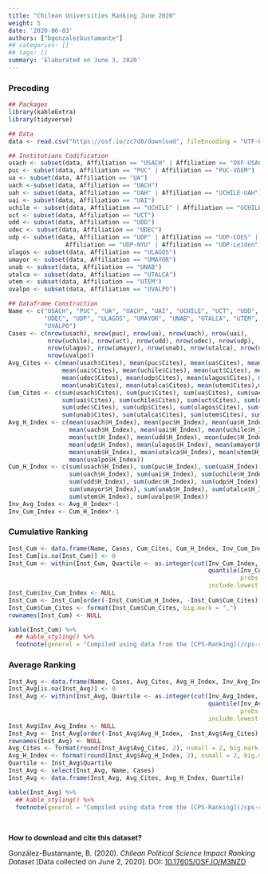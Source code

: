 ```yaml
---
title: "Chilean Universities Ranking June 2020"
weight: 5
date: '2020-06-03'
authors: ["bgonzalezbustamante"]
## categories: []
## tags: []
summary: 'Elaborated on June 3, 2020'
---
```


### Precoding

```r
## Packages
library(kableExtra)
library(tidyverse)

## Data
data <- read.csv("https://osf.io/zc7d8/download", fileEncoding = "UTF-8")

## Institutions Codification
usach <- subset(data, Affiliation == "USACH" | Affiliation == "OXF-USACH") 
puc <- subset(data, Affiliation == "PUC" | Affiliation == "PUC-VDEM") 
ua <- subset(data, Affiliation == "UA") 
uach <-subset(data, Affiliation == "UACH")
uah <- subset(data, Affiliation == "UAH" | Affiliation == "UCHILE-UAH") 
uai <- subset(data, Affiliation == "UAI") 
uchile <- subset(data, Affiliation == "UCHILE" | Affiliation == "UCHILE-UAH") 
uct <- subset(data, Affiliation == "UCT")
udd <- subset(data, Affiliation == "UDD")
udec <- subset(data, Affiliation == "UDEC")
udp <- subset(data, Affiliation == "UDP" | Affiliation == "UDP-COES" |
                Affiliation == "UDP-NYU" | Affiliation == "UDP-Leiden") 
ulagos <- subset(data, Affiliation == "ULAGOS") 
umayor <- subset(data, Affiliation == "UMAYOR") 
unab <- subset(data, Affiliation == "UNAB") 
utalca <- subset(data, Affiliation == "UTALCA") 
utem <- subset(data, Affiliation == "UTEM") 
uvalpo <- subset(data, Affiliation == "UVALPO") 

## Dataframe Construction
Name <- c("USACH", "PUC", "UA", "UACH", "UAI", "UCHILE", "UCT", "UDD", 
          "UDEC", "UDP", "ULAGOS", "UMAYOR", "UNAB", "UTALCA", "UTEM", 
          "UVALPO")
Cases <- c(nrow(usach), nrow(puc), nrow(ua), nrow(uach), nrow(uai), 
           nrow(uchile), nrow(uct), nrow(udd), nrow(udec), nrow(udp), 
           nrow(ulagos), nrow(umayor), nrow(unab), nrow(utalca), nrow(utem), 
           nrow(uvalpo))
Avg_Cites <- c(mean(usach$Cites), mean(puc$Cites), mean(ua$Cites), mean(uach$Cites),
               mean(uai$Cites), mean(uchile$Cites), mean(uct$Cites), mean(udd$Cites),
               mean(udec$Cites), mean(udp$Cites), mean(ulagos$Cites), mean(umayor$Cites),
               mean(unab$Cites), mean(utalca$Cites), mean(utem$Cites),mean(uvalpo$Cites))
Cum_Cites <- c(sum(usach$Cites), sum(puc$Cites), sum(ua$Cites), sum(uach$Cites),
               sum(uai$Cites), sum(uchile$Cites), sum(uct$Cites), sum(udd$Cites),
               sum(udec$Cites), sum(udp$Cites), sum(ulagos$Cites), sum(umayor$Cites),
               sum(unab$Cites), sum(utalca$Cites), sum(utem$Cites), sum(uvalpo$Cites))
Avg_H_Index <- c(mean(usach$H_Index), mean(puc$H_Index), mean(ua$H_Index), 
                 mean(uach$H_Index), mean(uai$H_Index), mean(uchile$H_Index), 
                 mean(uct$H_Index), mean(udd$H_Index), mean(udec$H_Index), 
                 mean(udp$H_Index), mean(ulagos$H_Index), mean(umayor$H_Index), 
                 mean(unab$H_Index), mean(utalca$H_Index), mean(utem$H_Index), 
                 mean(uvalpo$H_Index))
Cum_H_Index <- c(sum(usach$H_Index), sum(puc$H_Index), sum(ua$H_Index), 
                 sum(uach$H_Index), sum(uai$H_Index), sum(uchile$H_Index), sum(uct$H_Index), 
                 sum(udd$H_Index), sum(udec$H_Index), sum(udp$H_Index), sum(ulagos$H_Index), 
                 sum(umayor$H_Index), sum(unab$H_Index), sum(utalca$H_Index), 
                 sum(utem$H_Index), sum(uvalpo$H_Index))
Inv_Avg_Index <- Avg_H_Index*-1
Inv_Cum_Index <- Cum_H_Index*-1
```

### Cumulative Ranking 

```r
Inst_Cum <- data.frame(Name, Cases, Cum_Cites, Cum_H_Index, Inv_Cum_Index)
Inst_Cum[is.na(Inst_Cum)] <- 0
Inst_Cum <- within(Inst_Cum, Quartile <- as.integer(cut(Inv_Cum_Index, 
                                                        quantile(Inv_Cum_Index, 
                                                                 probs = 0:4/4), 
                                                        include.lowest = TRUE)))
Inst_Cum$Inv_Cum_Index <- NULL
Inst_Cum <- Inst_Cum[order(-Inst_Cum$Cum_H_Index, -Inst_Cum$Cum_Cites), ]
Inst_Cum$Cum_Cites <- format(Inst_Cum$Cum_Cites, big.mark = ",")
rownames(Inst_Cum) <- NULL
```

```r
kable(Inst_Cum) %>%
  ## kable_styling() %>%
  footnote(general = "Compiled using data from the [CPS-Ranking](/cps-ranking/series/2020-06-03-impact-ranking/). Data collected on June 2, 2020.")
```

### Average Ranking

```r
Inst_Avg <- data.frame(Name, Cases, Avg_Cites, Avg_H_Index, Inv_Avg_Index)
Inst_Avg[is.na(Inst_Avg)] <- 0
Inst_Avg <- within(Inst_Avg, Quartile <- as.integer(cut(Inv_Avg_Index, 
                                                        quantile(Inv_Avg_Index, 
                                                                 probs = 0:4/4), 
                                                        include.lowest = TRUE)))
Inst_Avg$Inv_Avg_Index <- NULL
Inst_Avg <- Inst_Avg[order(-Inst_Avg$Avg_H_Index, -Inst_Avg$Avg_Cites), ]
rownames(Inst_Avg) <- NULL
Avg_Cites <- format(round(Inst_Avg$Avg_Cites, 2), nsmall = 2, big.mark = ",")
Avg_H_Index <- format(round(Inst_Avg$Avg_H_Index, 2), nsmall = 2, big.mark = ",")
Quartile <- Inst_Avg$Quartile
Inst_Avg <- select(Inst_Avg, Name, Cases)
Inst_Avg <- data.frame(Inst_Avg, Avg_Cites, Avg_H_Index, Quartile)
``` 
```r
kable(Inst_Avg) %>%
  ## kable_styling() %>%
  footnote(general = "Compiled using data from the [CPS-Ranking](/cps-ranking/series/2020-06-03-impact-ranking/). Data collected on June 2, 2020.")
```

\

**How to download and cite this dataset?**

González-Bustamante, B. (2020). *Chilean Political Science Impact Ranking Dataset* [Data collected on June 2, 2020]. DOI: [10.17605/OSF.IO/M3NZD](http://doi.org/10.17605/OSF.IO/M3NZD)
